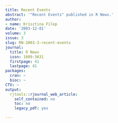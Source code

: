 ```yaml
---
title: Recent Events
abstract: '"Recent Events" published in R News.'
author:
- name: Krisztina Filep
date: '2003-12-01'
volume: 3
issue: 3
slug: RN-2003-3-recent-events
journal:
  title: R News
  issn: 1609-3631
  firstpage: 41
  lastpage: 41
packages:
  cran: ~
  bioc: ~
CTV: ~
output:
  rjtools::rjournal_web_article:
    self_contained: no
    toc: no
    legacy_pdf: yes

---
```

